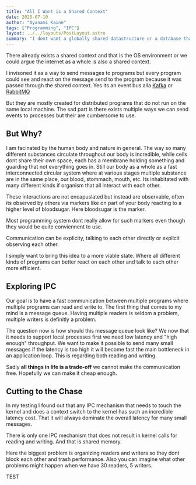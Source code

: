 ```yaml
---
title: "All I Want is a Shared Context"
date: 2025-07-10
author: "Ayanami Kaine"
tags: ["Programming", "IPC"]
layout: ../../layouts/PostLayout.astro
summary: "I dont want a globally shared datastructure or a database that connects to all my programs. Instead I want a shared context between all of them."
---
```


There already exists a shared context and that is the OS environment or we could argue the internet as a 
whole is also a shared context.

I invisoned it as a way to send messages to programs but every program could see and react on the message
send to the program because it was passed through the shared context. 
Yes its an event bus alla [Kafka](https://kafka.apache.org/) or [RabbitMQ](https://www.rabbitmq.com/) 

But they are mostly created for distributed programs that do not run on the same 
local machine. The sad part is there exists multiple ways we can 
send events to processes but their are cumbersome to use.

## But Why?

I am facinated by the human body and nature in general. The way so many different substances circulate 
throughout our body is incredible, while cells dont share their own space, each has a membrane holding
something and guarding that not everything goes in. Still our body as a whole as a fast interconnected
circular system where at various stages multiple substance are in the same place, our blood, stommach, 
mouth, etc. Its inhabitated with many different kinds if organism that all interact with each other.

These interactions are not encapuslated but instead are observable, often its observed by others via markers
like on part of your body reacting to a higher level of bloodsugar. Here bloodsugar is the marker. 

Most programming system dont really allow for such markers even though they would be quite conviennent to use.

Communication can be explicity, talking to each other directly or explicit observing each other.

I simply want to bring this idea to a more viable state. Where all different kinds of programs can better
react on each other and talk to each other more efficient.

## Exploring IPC

Our goal is to have a fast communication between multiple programs where multiple programs can read and write to.
The first thing that comes to my mind is a message queue. Having multiple readers is seldom a problem, multiple
writers is definitly a problem.

The question now is how should this message queue look like? We now that it needs to support local processes first
we need low latency and "high enough" throughput. We want to make it possible to send many small messages if the
latency is too high it will become fast the main bottleneck in an application loop. This is regarding both reading and 
writing. 

Sadly **all things in life is a trade-off** we cannot make the communication free. Hopefully we can make it cheap enough.

## Cutting to the Chase

In my testing I found out that any IPC mechanism that needs to touch the kernel and does a context switch to the 
kernel has such an incredible latency cost. That it will always dominate the overall latency for many small messages.

There is only one IPC mechanism that does not result in kernel calls for reading and writing. And that is shared
memory.

Here the biggest problem is organizing readers and writers so they dont block each other and trash performance.
Also you can imagine what other problems might happen when we have 30 readers, 5 writers.

TEST